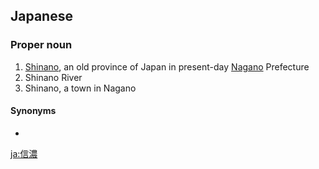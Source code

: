 ==Japanese==
{{wikipedia|lang=ja}}
{{ja-kanjitab|信|濃}}

===Proper noun===
{{ja-pos|proper noun|しなの}}

# [[Shinano]], an old province of Japan in present-day [[Nagano]] Prefecture
# Shinano River
# Shinano, a town in Nagano

====Synonyms====
* {{ja-r|信州|しんしゅう}}

[[ja:信濃]]